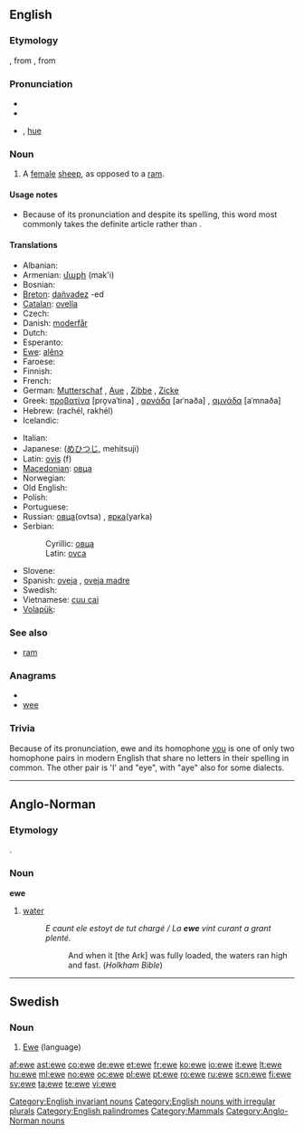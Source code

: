 {{wikipedia|Sheep}}
{{also|Ewe|éwé}}
==English==

===Etymology===
{{etyl|ang}} {{term|eowu|ēowu|lang=ang|sc=unicode}}, from {{proto|Germanic|awiz}}, from {{proto|Indo-European|h₂ówis|sheep}}

===Pronunciation===
* {{IPA|juw}}
* {{rhymes|uː}}
* {{homophones|u|yew|you|hew}} {{i|in h-dropping dialects}}, [[hue]] {{i|in h-dropping dialects}}

===Noun===
{{en-noun|ewe|pl2=ewes}}

# A [[female]] [[sheep]], as opposed to a [[ram]].

====Usage notes====
* Because of its pronunciation and despite its spelling, this word most commonly takes the definite article {{term|a}} rather than {{term|an}}.

====Translations====
{{trans-top|female sheep}}
* Albanian: {{t-|sq|dele|xs=Albanian}}
* Armenian: [[մաքի]] (mak'i)
* Bosnian: {{t-|bs|ovca|f}}
* [[Breton]]: [[dañvadez]] {{f}} -ed {{p}}
* [[Catalan]]: [[ovella]] {{f}}
* Czech: {{t-|cs|ovce|f}}
* Danish: [[moderfår]]
* Dutch: {{t+|nl|ooi|f}}
* Esperanto: {{t-|eo|ŝafino|xs=Esperanto}}
* [[Ewe]]: [[alẽnɔ]]
* Faroese: {{t-|fo|ær|f|xs=Faroese}}
* Finnish: {{t+|fi|uuhi}}
* French: {{t+|fr|brebis|f}}
* German: [[Mutterschaf]] {{n}}, [[Aue]] {{f}}, [[Zibbe]] {{f}}, [[Zicke]] {{f}}
* Greek: [[προβατίνα]] [pro̞vaˈtina] {{f}}, [[αρνάδα]] [arˈnaða] {{f}}, [[αμνάδα]] [aˈmnaða] {{f}}
* Hebrew: {{t+|he|רחל|f}} (rachél, rakhél)
* Icelandic: {{t+|is|ær|f}}
{{trans-mid}}
* Italian: {{t+|it|pecora|f}}
* Japanese: {{t+|ja|牝羊, 雌羊}} ([[めひつじ]], mehitsuji)
* Latin: [[ovis]] (f)
* [[Macedonian]]: [[овца]] {{f}}
* Norwegian: {{t-|no|søye|c}}
* Old English: {{t-|ang|eowu|alt=ēowu|xs=Old English}}
* Polish: {{t+|pl|owca|f}}
* Portuguese: {{t+|pt|ovelha|f}}
* Russian: [[овца]](ovtsa) {{f}}, [[ярка]](yarka) {{f}}
* Serbian:
*: Cyrillic: [[овца]] {{f}}
*: Latin: [[ovca]] {{f}}
* Slovene: {{t+|sl|ovca|f}}
* Spanish: [[oveja]] {{f}}, [[oveja madre]] {{f}}
* Swedish: {{t+|sv|tacka|c}}
* Vietnamese: [[cuu cai]]
* [[Volapük]]: {{t-|vo|jijip|xs=Volapük}}
{{trans-bottom}}

===See also===
* [[ram]]

===Anagrams===
* {{alphagram|[[eew]]}}
* [[wee]]

===Trivia===
Because of its pronunciation, ewe and its homophone [[you]] is one of only two homophone pairs in modern English that share no letters in their spelling in common. The other pair is 'I' and "eye", with "aye" also for some dialects.

[[Category:English invariant nouns]]
[[Category:English nouns with irregular plurals]]
[[Category:English palindromes]]
[[Category:Mammals]]

----

==Anglo-Norman==

===Etymology===
{{etyl|la|xno}} {{term|aqua}}.

===Noun===
'''ewe'''

# [[water]]
#: ''E caunt ele estoyt de tut chargé / La '''ewe''' vint curant a grant plenté.''
#:: And when it [the Ark] was fully loaded, the waters ran high and fast. (''Holkham Bible'')

[[Category:Anglo-Norman nouns]]

----

==Swedish==

===Noun===
{{infl|sv|noun|g=c}}

# [[Ewe]] (language)

{{tbot entry|Swedish|Ewe|2008|April|sv}}

[[af:ewe]]
[[ast:ewe]]
[[co:ewe]]
[[de:ewe]]
[[et:ewe]]
[[fr:ewe]]
[[ko:ewe]]
[[io:ewe]]
[[it:ewe]]
[[lt:ewe]]
[[hu:ewe]]
[[ml:ewe]]
[[no:ewe]]
[[oc:ewe]]
[[pl:ewe]]
[[pt:ewe]]
[[ro:ewe]]
[[ru:ewe]]
[[scn:ewe]]
[[fi:ewe]]
[[sv:ewe]]
[[ta:ewe]]
[[te:ewe]]
[[vi:ewe]]